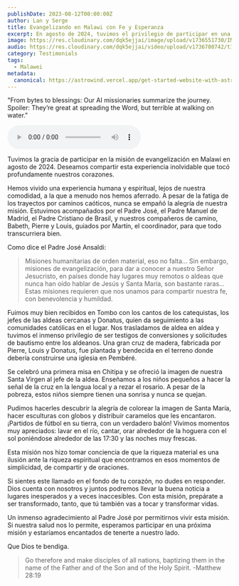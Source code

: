 ```yaml
---
publishDate: 2023-08-12T00:00:00Z
author: Lan y Serge
title: Evangelizando en Malawi con Fe y Esperanza
excerpt: En agosto de 2024, tuvimos el privilegio de participar en una misión de evangelización en Malawi que marcó nuestras vidas para siempre. Vivimos una experiencia única, llena de desafíos y alegrías, donde la pobreza material se transformó en una lección de riqueza espiritual. Desde el calor humano de las aldeas hasta las conversiones y bautismos, cada momento fue un regalo divino. Acompañados por un grupo increíble de misioneros, aprendimos que la verdadera abundancia reside en compartir nuestra fe y amor. ¡Ven y sé parte de esta aventura transformadora!
image: https://res.cloudinary.com/dqk5ejjai/image/upload/v1736551730/IMG_8839_ce2ldr.jpg
audio: https://res.cloudinary.com/dqk5ejjai/video/upload/v1736780742/t1_es_c6hpu7.wav
category: Testimonials
tags:
  - Malawei
metadata:
  canonical: https://astrowind.vercel.app/get-started-website-with-astro-tailwind-css
---
```



  <p class="audio-description">
    "From bytes to blessings: Our AI missionaries summarize the journey. Spoiler: They’re great at spreading the Word, but terrible at walking on water."
  </p>
  <audio controls>
    <source src={frontmatter.audio} type="audio/mpeg" />
    Your browser does not support the audio element.
  </audio>

  
Tuvimos la gracia de participar en la misión de evangelización en Malawi en agosto de 2024. Deseamos compartir esta experiencia inolvidable que tocó profundamente nuestros corazones.

Hemos vivido una experiencia humana y espiritual, lejos de nuestra comodidad, a la que a menudo nos hemos aferrado. A pesar de la fatiga de los trayectos por caminos caóticos, nunca se empañó la alegría de nuestra misión. Estuvimos acompañados por el Padre José, el Padre Manuel de Madrid, el Padre Cristiano de Brasil, y nuestros compañeros de camino, Babeth, Pierre y Louis, guiados por Martín, el coordinador, para que todo transcurriera bien.

Como dice el Padre José Ansaldi:
>Misiones humanitarias de orden material, eso no falta… Sin embargo, misiones de evangelización, para dar a conocer a nuestro Señor Jesucristo, en países donde hay lugares muy remotos o aldeas que nunca han oído hablar de Jesús y Santa María, son bastante raras… Estas misiones requieren que nos unamos para compartir nuestra fe, con benevolencia y humildad.

Fuimos muy bien recibidos en Tombo con los cantos de los catequistas, los jefes de las aldeas cercanas y Donatus, quien da seguimiento a las comunidades católicas en el lugar. Nos trasladamos de aldea en aldea y tuvimos el inmenso privilegio de ser testigos de conversiones y solicitudes de bautismo entre los aldeanos. Una gran cruz de madera, fabricada por Pierre, Louis y Donatus, fue plantada y bendecida en el terreno donde debería construirse una iglesia en Pembéré.

Se celebró una primera misa en Chitipa y se ofreció la imagen de nuestra Santa Virgen al jefe de la aldea. Enseñamos a los niños pequeños a hacer la señal de la cruz en la lengua local y a rezar el rosario. A pesar de la pobreza, estos niños siempre tienen una sonrisa y nunca se quejan.

Pudimos hacerles descubrir la alegría de colorear la imagen de Santa María, hacer esculturas con globos y distribuir caramelos que les encantaron. ¡Partidos de fútbol en su tierra, con un verdadero balón! Vivimos momentos muy apreciados: lavar en el río, cantar, orar alrededor de la hoguera con el sol poniéndose alrededor de las 17:30 y las noches muy frescas.

Esta misión nos hizo tomar conciencia de que la riqueza material es una ilusión ante la riqueza espiritual que encontramos en esos momentos de simplicidad, de compartir y de oraciones.

Si sientes este llamado en el fondo de tu corazón, no dudes en responder. Dios cuenta con nosotros y juntos podremos llevar la buena noticia a lugares inesperados y a veces inaccesibles. Con esta misión, prepárate a ser transformado, tanto, que tú también vas a tocar y transformar vidas.

Un inmenso agradecimiento al Padre José por permitirnos vivir esta misión. Si nuestra salud nos lo permite, esperamos participar en una próxima misión y estaríamos encantados de tenerte a nuestro lado.

Que Dios te bendiga.

> Go therefore and make disciples of all nations, baptizing them in the name of the Father and of the Son and of the Holy Spirit.    -Matthew 28:19
<br/>
<YouTube id="gC_xAm26_mk" />
<br/>
